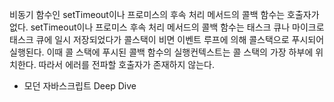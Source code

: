 비동기 함수인 setTimeout이나 프로미스의 후속 처리 메서드의 콜백 함수는 호출자가 없다.
setTimeout이나 프로미스 후속 처리 메서드의 콜백 함수는 태스크 큐나 마이크로 태스크 큐에 일시 저장되었다가
콜스택이 비면 이벤트 루프에 의해 콜스택으로 푸시되어 실행된다.
이때 콜 스택에 푸시된 콜백 함수의 실행컨텍스트는 콜 스택의 가장 하부에 위치한다.
따라서 에러를 전파할 호출자가 존재하지 않는다.

- 모던 자바스크립트 Deep Dive
